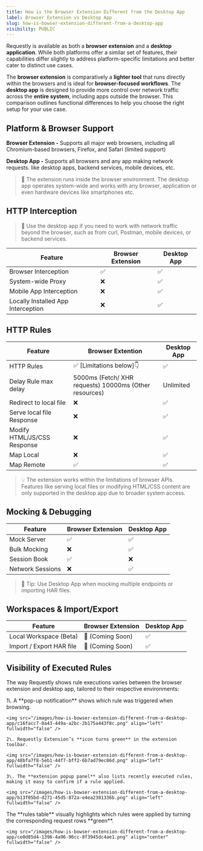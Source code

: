 ```yaml
---
title: How is the Browser Extension Different from the Desktop App
label: Browser Extension vs Desktop App
slug: how-is-bowser-extension-different-from-a-desktop-app
visibility: PUBLIC
---
```

Requestly is available as both a **browser extension** and a **desktop application**. While both platforms offer a similar set of features, their capabilities differ slightly to address platform-specific limitations and better cater to distinct use cases.

The **browser extension** is comparatively a **lighter tool** that runs directly within the browsers and is ideal for **browser-focused workflows**. The **desktop app** is designed to provide more control over network traffic across the **entire system**, including apps outside the browser. This comparison outlines functional differences to help you choose the right setup for your use case.

## Platform & Browser Support

**Browser Extension -** Supports all major web browsers, including all Chromium-based browsers, Firefox, and Safari (limited support)

**Desktop App -** Supports all browsers and any app making network requests. like desktop apps, backend services, mobile devices, etc.

> 📎 The extension runs inside the browser environment. The desktop app operates system-wide and works with any browser, application or even hardware devices like smartphones etc.

## HTTP Interception

> 🔧 Use the desktop app if you need to work with network traffic beyond the browser, such as from curl, Postman, mobile devices, or backend services.

| **Feature**                        | **Browser Extension** | **Desktop App** |
| ---------------------------------- | --------------------- | --------------- |
| Browser Interception               | ✅                     | ✅               |
| System-wide Proxy                  | ❌                     | ✅               |
| Mobile App Interception            | ❌                     | ✅               |
| Locally Installed App Interception | ❌                     | ✅               |

## HTTP Rules

| **Feature**                 | **Browser Extention**                                  | **Desktop App** |
| --------------------------- | ------------------------------------------------------ | --------------- |
| HTTP Rules                  | ✅ \[Limitations below]👇                               | ✅               |
| Delay Rule max delay        | 5000ms (Fetch/ XHR requests) 10000ms (Other resources) | Unlimited       |
| Redirect to local file      | ❌                                                      | ✅               |
| Serve local file Response   | ❌                                                      | ✅               |
| Modify HTML/JS/CSS Response | ❌                                                      | ✅               |
| Map Local                   | ❌                                                      | ✅               |
| Map Remote                  | ✅                                                      | ✅               |

> 💡 The extension works within the limitations of browser APIs. Features like serving local files or modifying HTML/CSS content are only supported in the desktop app due to broader system access.

## Mocking & Debugging

| **Feature**      | **Browser Extension** | **Desktop App** |
| ---------------- | --------------------- | --------------- |
| Mock Server      | ✅                     | ✅               |
| Bulk Mocking     | ❌                     | ✅               |
| Session Book     | ✅                     | ❌               |
| Network Sessions | ❌                     | ✅               |

> 📌 Tip: Use Desktop App when mocking multiple endpoints or importing HAR files.

## Workspaces & Import/Export

| **Feature**              | **Browser Extension** | **Desktop App** |
| ------------------------ | --------------------- | --------------- |
| Local Workspace (Beta)   | 🚧 (Coming Soon)      | ✅               |
| Import / Export HAR file | 🚧 (Coming Soon)      | ✅               |

## Visibility of Executed Rules

The way Requestly shows rule executions varies between the browser extension and desktop app, tailored to their respective environments:

<Tabs>
  <Tab title="Browser Extension">
    1\. A **pop-up notification** shows which rule was triggered when browsing.

    <img src="/images/how-is-bowser-extension-different-from-a-desktop-app/c16facc7-0a43-449a-a2bc-2b175a443f8c.png" align="left" fullwidth="false" />

    2\. Requestly Extension’s **icon turns green** in the extension toolbar.

    <img src="/images/how-is-bowser-extension-different-from-a-desktop-app/48bfa7f8-5eb1-44f7-bff2-6b7ad79ec86d.png" align="left" fullwidth="false" />

    3\. The **extension popup panel** also lists recently executed rules, making it easy to confirm if a rule applied.

    <img src="/images/how-is-bowser-extension-different-from-a-desktop-app/b13f05bd-d271-45d5-872a-e4ea2381336b.png" align="left" fullwidth="false" />
  </Tab>

  <Tab title="Desktop App">
    The **rules table** visually highlights which rules were applied by turning the corresponding request rows **green**.

    <img src="/images/how-is-bowser-extension-different-from-a-desktop-app/ce0d85d4-1396-4a96-96cc-8f3945dc4ae1.png" align="center" fullwidth="false" />
  </Tab>
</Tabs>

